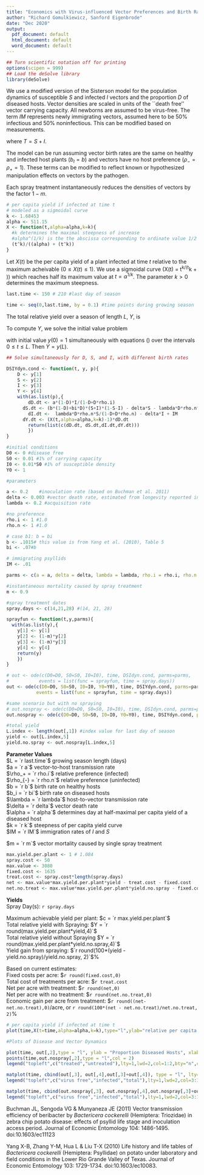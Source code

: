 ```yaml
---
title: "Economics with Virus-influenced Vector Preferences and Birth Rates and Spray Treatments: Framework #2"
author: "Richard Gomulkiewicz, Sanford Eigenbrode"
date: "Dec 2020"
output:
  pdf_document: default
  html_document: default
  word_document: default
---
```


```r
## Turn scientific notation off for printing
options(scipen = 999)
## Load the deSolve library		
library(deSolve)
```

\section{Sisterson Model with Spraying}

We use a modified version of the Sisterson model for the population dynamics of susceptible $S$ and infected $I$ vectors and the proportion $D$ of diseased hosts. Vector densities are scaled in units of the ``death free'' vector carrying capacity.  All newborns are assumed to be virus-free. The term $IM$ represents newly immigrating vectors, assumed here to be 50% infectious and 50% noninfectious. This can be modified based on measurements.

\begin{subequations} \label{unconditional}
\begin{align}
\frac{dD}{dt} & = a \frac{(1-D)}{1-D+ D\rho_+}I \\
\frac{dS}{dt} & = \left[ b_- (1-D) + D b_+ \right] T(1-T) - \delta S - \lambda \frac{D\rho_-}{1-D + D\rho_-} S + IM\\
\frac{dI}{dt} & = \lambda \frac{D\rho_-}{1-D + D\rho_-} S - \delta I + IM.
\end{align}
\end{subequations}
where $T = S + I$.

The model can be run assuming vector birth rates are the same on healthy and infected host plants ($b_I=b$) and vectors have no host preference ($\rho_- = \rho_+ = 1$). These terms can be modified to reflect known or hypothesized manipulation effects on vectors by the pathogen.

Each spray treatment instantaneously reduces the densities of vectors by the factor $1-m$. 

\bigskip

\subsection{Economics}

```r
# per capita yield if infected at time t
# modeled as a sigmoidal curve
k <- 1.68453
alpha <- 511.15
X <- function(t,alpha=alpha,k=k){
  #k determines the maximal steepness of increase
  #alpha^(1/k) is the the abscissa corresponding to ordinate value 1/2
  (t^k)/((alpha) + (t^k))
}
```

Let $X(t)$ be the per capita yield of a plant infected at time $t$ relative to the maximum acheivable ($0\le X(t) \le 1)$.  We use a sigmoidal curve \(X(t) = t^k/(t^k + \alpha)\) which reaches half its maximum value at $t = \alpha^{1/k}$. The parameter $k > 0$ determines the maximum steepness.

```r
last.time <- 150 # 210 #last day of season

time <- seq(0,last.time, by = 0.1) #time points during growing season
```


The total relative yield over a season of length $L$, $Y$, is
\begin{equation} \label{yield}
Y = \int_0^L X(\tau) \frac{dD}{dt}(\tau) d\tau + 1-D(L).
\end{equation}

To compute $Y$, we solve the initial value problem 

\begin{equation} \label{yield.ivp}
\frac{dy}{dt} = (X-1) \frac{dD}{dt} = (X-1)\frac{a (1-D)I}{1-D+D\rho_+}
\end{equation}

with initial value $y(0) = 1$ simultaneously with equations (\ref{unconditional}) over the intervals $0 \le t \le L$. Then $Y = y(L)$.

```r
## Solve simultaneously for D, S, and I, with different birth rates

DSIYdyn.cond <- function(t, y, p){
	D <- y[1]
	S <- y[2]
	I <- y[3]
	Y <- y[4]
	with(as.list(p),{
		dD.dt <- a*(1-D)*I/(1-D+D*rho.i)
	  dS.dt <- (b*(1-D)+bi*D)*(S+I)*(1-S-I) - delta*S - lambda*D*rho.n*S/(1-D+D*rho.n) + IM
		dI.dt <-  lambda*D*rho.n*S/(1-D+D*rho.n) - delta*I + IM
	  dY.dt <- (X(t,alpha=alpha,k=k)-1)*dD.dt
 		return(list(c(dD.dt, dS.dt,dI.dt,dY.dt)))
		})
}

#initial conditions
D0 <- 0 #disease free
S0 <- 0.01 #1% of carrying capacity
I0 <- 0.01*S0 #1% of susceptible density
Y0 <- 1

#parameters

a <- 0.2	#inoculation rate (based on Buchman et al. 2011)
delta <- 0.003 #vector death rate, estimated from longevity reported in Yang et al. 2010
lambda <- 0.2 #acquisition rate

#no preference
rho.i <- 1 #1.0
rho.n <- 1 #1.0

# case b1: b = bi
b <- .1015# this value is from Yang et al. (2010), Table 5
bi <- .07#b

# immigrating psyllids
IM <- .01

parms <- c(a = a, delta = delta, lambda = lambda, rho.i = rho.i, rho.n = rho.n, b = b, bi = bi, IM = IM)

#instantaneous mortality caused by spray treatment
m <- 0.9 

#spray treatment dates
spray.days <- c(14,21,28) #(14, 21, 28)

sprayfun <- function(t,y,parms){
  with(as.list(y),{
    y[1] <- y[1]
    y[2] <- (1-m)*y[2]
    y[3] <- (1-m)*y[3]
    y[4] <- y[4]
    return(y)
    })
}

# out <- ode(c(D0=D0, S0=S0, I0=I0), time, DSIdyn.cond, parms=parms,
#           events = list(func = sprayfun, time = spray.days))
out <- ode(c(D0=D0, S0=S0, I0=I0, Y0=Y0), time, DSIYdyn.cond, parms=parms,
           events = list(func = sprayfun, time = spray.days))

#same scenario but with no spraying
# out.nospray <- ode(c(D0=D0, S0=S0, I0=I0), time, DSIdyn.cond, parms=parms)
out.nospray <- ode(c(D0=D0, S0=S0, I0=I0, Y0=Y0), time, DSIYdyn.cond, parms=parms)

#total yield
L.index <- length(out[,1]) #index value for last day of season
yield <- out[L.index,5]
yield.no.spray <- out.nospray[L.index,5]
```

**Parameter Values**\
$L = `r last.time`$ growing season length (days)\
$a = `r a`$ vector-to-host transmission rate\
$\rho_+ = `r rho.i`$ relative preference (infected)\
$\rho_{-} = `r rho.n`$  relative preference (uninfected) \
$b = `r b`$  birth rate on healthy hosts\
$b_i = `r bi`$  birth rate on diseased hosts \
$\lambda = `r lambda`$ host-to-vector transmission rate \
$\delta = `r delta`$ vector death rate \
$\alpha = `r alpha`$ determines day at half-maximal per capita yield of a diseased host \
$k = `r k`$ steepness of per capita yield curve\
$IM = `r IM`$ immigration rates of $I$ and $S$


$m = `r m`$ vector mortality caused by single spray treatment


```r
max.yield.per.plant <- 1 # 1.084
spray.cost <- 50
max.value <- 3080
fixed.cost <- 1635
treat.cost <- spray.cost*length(spray.days)
net <- max.value*max.yield.per.plant*yield - treat.cost - fixed.cost 
net.no.treat <- max.value*max.yield.per.plant*yield.no.spray - fixed.cost 
```

**Yields**\
Spray Day(s): `r spray.days`

Maximum achievable yield per plant: $c = `r max.yield.per.plant`$\
Total relative yield with Spraying: $Y = `r round(max.yield.per.plant*yield,4)`$ \
Total relative yield without Spraying $Y = `r round(max.yield.per.plant*yield.no.spray,4)`$ \
Yield gain from spraying: $`r round(100*(yield - yield.no.spray)/yield.no.spray, 2)`$\%

Based on current estimates:\
Fixed costs per acre: \$`r round(fixed.cost,0)`\
Total cost of treatments per acre: \$`r treat.cost`\
Net per acre with treatment: \$`r round(net,0)`\
Net per acre with no treatment: \$`r round(net.no.treat,0)`\
Economic gain per acre from treatment: \$`r round((net-net.no.treat),0)`\/acre, or `r round(100*(net - net.no.treat)/net.no.treat, 2)`\%

\subsubsection{Per capita yield of a plant infected at time $t$, $X(t)$}
```r
# per capita yield if infected at time t
plot(time,X(t=time,alpha=alpha,k=k),type="l",ylab="relative per capita yield",xlab="days post emergence")
```

\subsubsection{Disease and Vector dynamics}
```r
#Plots of Disease and Vector Dynamics

plot(time, out[,2],type = "l", ylab = "Proportion Diseased Hosts", xlab = "Day", col = 1, ylim = c(0,1))
points(time,out.nospray[,2],type = "l",col = 2)
legend("topleft",c("treated","untreated"),lty=1,lwd=2,col=1:2,bty="n",cex=0.75)

matplot(time, cbind(out[,3], out[,4],out[,3]+out[,4]), type = "l", lty=1, ylab = "Relative Density", xlab = "Day", col = 3:1, main = "Vectors with Spraying")
legend("topleft",c("virus free","infected","total"),lty=1,lwd=2,col=3:1,bty="n",cex=0.75)

matplot(time, cbind(out.nospray[,3], out.nospray[,4],out.nospray[,3]+out.nospray[,4]), type = "l", lty=1, ylab = "Relative Density", xlab = "Day", col = 3:1, main = "Vectors without Spraying")
legend("topleft",c("virus free","infected","total"),lty=1,lwd=2,col=3:1,bty="n",cex=0.75)

```

Buchman JL, Sengoda VG & Munyaneza JE (2011) Vector transmission efficiency of beribacter by $Bactericera$ $cockerelli$ (Hemiptera: Triozidae) in zebra chip potato disease: effects of psyllid life stage and inoculation access period. Journal of Economic Entomology 104: 1486-1495. doi:10.1603/ec11123

Yang X-B, Zhang Y-M, Hua L & Liu T-X (2010) Life history and life tables of $Bactericera$ $cockerelli$ (Hemiptera: Psyllidae) on potato under laboratory and field conditions in the Lower Rio Grande Valley of Texas. Journal of Economic Entomology 103: 1729-1734. doi:10.1603/ec10083.
